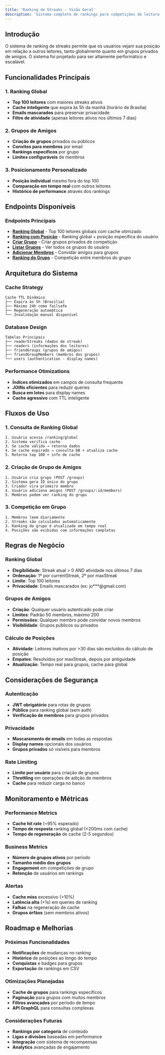 ```yaml
---
title: 'Ranking de Streaks - Visão Geral'
description: 'Sistema completo de rankings para competições de leitura'
---
```


## Introdução

O sistema de ranking de streaks permite que os usuários vejam sua posição em relação a outros leitores, tanto globalmente quanto em grupos privados de amigos. O sistema foi projetado para ser altamente performático e escalável.

## Funcionalidades Principais

### 1. Ranking Global
- **Top 100 leitores** com maiores streaks ativos
- **Cache inteligente** que expira às 5h da manhã (horário de Brasília)
- **Emails mascarados** para preservar privacidade
- **Filtro de atividade** (apenas leitores ativos nos últimos 7 dias)

### 2. Grupos de Amigos
- **Criação de grupos** privados ou públicos
- **Convites para membros** por email
- **Rankings específicos** por grupo
- **Limites configuráveis** de membros

### 3. Posicionamento Personalizado
- **Posição individual** mesmo fora do top 100
- **Comparação em tempo real** com outros leitores
- **Histórico de performance** através dos rankings

## Endpoints Disponíveis

### Endpoints Principais

- **[Ranking Global](/api-reference/streaks/ranking-global)** - Top 100 leitores globais com cache otimizado
- **[Ranking com Posição](/api-reference/streaks/ranking-with-position)** - Ranking global + posição específica do usuário
- **[Criar Grupo](/api-reference/streaks/groups-create)** - Criar grupos privados de competição
- **[Listar Grupos](/api-reference/streaks/groups-list)** - Ver todos os grupos do usuário
- **[Adicionar Membros](/api-reference/streaks/groups-add-members)** - Convidar amigos para grupos
- **[Ranking do Grupo](/api-reference/streaks/groups-ranking)** - Competição entre membros do grupo

## Arquitetura do Sistema

### Cache Strategy
```
Cache TTL Dinâmico
├── Expira às 5h (Brasília)
├── Máximo 24h como failsafe
├── Regeneração automática
└── Invalidação manual disponível
```

### Database Design
```
Tabelas Principais
├── readerStreaks (dados de streak)
├── readers (informações dos leitores)
├── friendGroups (grupos de amigos)
├── friendGroupMembers (membros dos grupos)
└── users (authentication - display names)
```

### Performance Otimizations
- **Índices otimizados** em campos de consulta frequente
- **JOINs eficientes** para reduzir queries
- **Busca em lotes** para display names
- **Cache agressivo** com TTL inteligente

## Fluxos de Uso

### 1. Consulta de Ranking Global
```
1. Usuário acessa /ranking/global
2. Sistema verifica cache
3. Se cache válido → retorna dados
4. Se cache expirado → consulta DB + atualiza cache
5. Retorna top 100 + info de cache
```

### 2. Criação de Grupo de Amigos
```
1. Usuário cria grupo (POST /groups)
2. Sistema gera ID único do grupo
3. Criador vira primeiro membro
4. Usuário adiciona amigos (POST /groups/:id/members)
5. Membros podem ver ranking do grupo
```

### 3. Competição em Grupo
```
1. Membros leem diariamente
2. Streaks são calculados automaticamente
3. Ranking do grupo é atualizado em tempo real
4. Posições são exibidas com informações completas
```

## Regras de Negócio

### Ranking Global
- **Elegibilidade**: Streak atual > 0 AND atividade nos últimos 7 dias
- **Ordenação**: 1º por currentStreak, 2º por maxStreak
- **Limite**: Top 100 leitores
- **Privacidade**: Emails mascarados (ex: jo***@gmail.com)

### Grupos de Amigos
- **Criação**: Qualquer usuário autenticado pode criar
- **Limites**: Padrão 50 membros, máximo 200
- **Permissões**: Qualquer membro pode convidar novos membros
- **Visibilidade**: Grupos públicos ou privados

### Cálculo de Posições
- **Atividade**: Leitores inativos por >30 dias são excluídos do cálculo de posição
- **Empates**: Resolvidos por maxStreak, depois por antiguidade
- **Atualização**: Tempo real para grupos, cache para global

## Considerações de Segurança

### Autenticação
- **JWT obrigatório** para rotas de grupos
- **Público** para ranking global (sem auth)
- **Verificação de membros** para grupos privados

### Privacidade
- **Mascaramento de emails** em todas as respostas
- **Display names** opcionais dos usuários
- **Grupos privados** só visíveis para membros

### Rate Limiting
- **Limite por usuário** para criação de grupos
- **Throttling** em operações de adição de membros
- **Cache** para reduzir carga no banco

## Monitoramento e Métricas

### Performance Metrics
- **Cache hit rate** (~95% esperado)
- **Tempo de resposta** ranking global (<200ms com cache)
- **Tempo de regeneração** de cache (2-5 segundos)

### Business Metrics
- **Número de grupos ativos** por período
- **Tamanho médio dos grupos**
- **Engagement** em competições de grupo
- **Retenção** de usuários em rankings

### Alertas
- **Cache miss** excessivo (>10%)
- **Latência alta** (>1s) em queries de ranking
- **Falhas** na regeneração de cache
- **Grupos órfãos** (sem membros ativos)

## Roadmap e Melhorias

### Próximas Funcionalidades
- **Notificações** de mudanças no ranking
- **Histórico** de posições ao longo do tempo
- **Conquistas** e badges para grupos
- **Exportação** de rankings em CSV

### Otimizações Planejadas
- **Cache de grupos** para rankings específicos
- **Paginação** para grupos com muitos membros
- **Filtros avançados** por período de tempo
- **API GraphQL** para consultas complexas

### Considerações Futuras
- **Rankings por categoria** de conteúdo
- **Ligas e divisões** baseadas em performance
- **Integração** com sistema de recompensas
- **Analytics** avançadas de engajamento